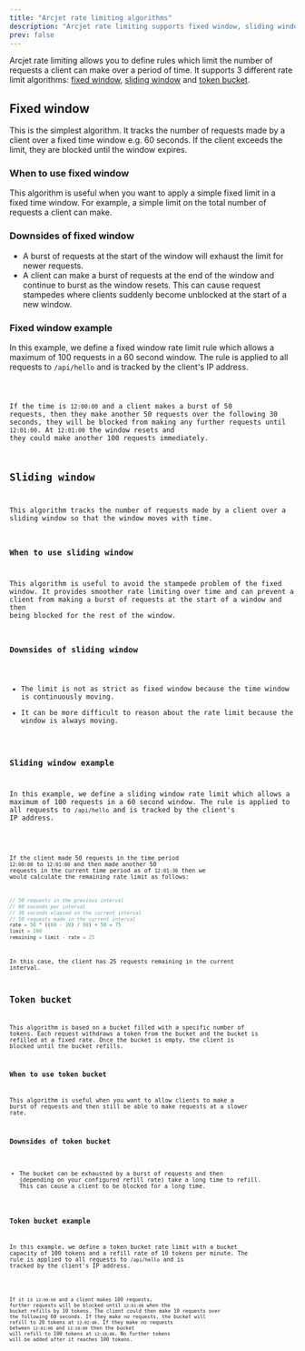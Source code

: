 ```yaml
---
title: "Arcjet rate limiting algorithms"
description: "Arcjet rate limiting supports fixed window, sliding window, and token bucket algorithms."
prev: false
---
```



Arcjet rate limiting allows you to define rules which limit the number of
requests a client can make over a period of time. It supports 3 different rate
limit algorithms: [fixed window](#fixed-window), [sliding
window](#sliding-window) and [token bucket](#token-bucket).

<WhatIsArcjet />

## Fixed window

This is the simplest algorithm. It tracks the number of requests made by a
client over a fixed time window e.g. 60 seconds. If the client exceeds the
limit, they are blocked until the window expires.

### When to use fixed window

This algorithm is useful when you want to apply a simple fixed limit in a fixed
time window. For example, a simple limit on the total number of requests a
client can make.

### Downsides of fixed window

- A burst of requests at the start of the window will exhaust the limit for
  newer requests.
- A client can make a burst of requests at the end of the window and continue to
  burst as the window resets. This can cause request stampedes where clients
  suddenly become unblocked at the start of a new window.

### Fixed window example

In this example, we define a fixed window rate limit rule which allows a maximum
of 100 requests in a 60 second window. The rule is applied to all requests to
`/api/hello` and is tracked by the client's IP address.

<Code code={FixedWindow} lang="ts" />

If the time is `12:00:00` and a client makes a burst of 50 requests, then they
make another 50 requests over the following 30 seconds, they will be blocked
from making any further requests until `12:01:00`. At `12:01:00` the window
resets and they could make another 100 requests immediately.

## Sliding window

This algorithm tracks the number of requests made by a client over a sliding
window so that the window moves with time.

### When to use sliding window

This algorithm is useful to avoid the stampede problem of the fixed window. It
provides smoother rate limiting over time and can prevent a client from making a
burst of requests at the start of a window and then being blocked for the rest
of the window.

### Downsides of sliding window

- The limit is not as strict as fixed window because the time window is
  continuously moving.
- It can be more difficult to reason about the rate limit because the window is
  always moving.

### Sliding window example

In this example, we define a sliding window rate limit which allows a maximum of
100 requests in a 60 second window. The rule is applied to all requests to
`/api/hello` and is tracked by the client's IP address.

<Code code={SlidingWindow} lang="ts" />

If the client made 50 requests in the time period `12:00:00` to `12:01:00` and
then made another 50 requests in the current time period as of `12:01:30` then
we would calculate the remaining rate limit as follows:

```ts
// 50 requests in the previous interval
// 60 seconds per interval
// 30 seconds elapsed in the current interval
// 50 requests made in the current interval
rate = 50 * ((60 - 30) / 60) + 50 = 75
limit = 100
remaining = limit - rate = 25
```

In this case, the client has 25 requests remaining in the current interval.

## Token bucket

This algorithm is based on a bucket filled with a specific number of tokens.
Each request withdraws a token from the bucket and the bucket is refilled at a
fixed rate. Once the bucket is empty, the client is blocked until the bucket
refills.

### When to use token bucket

This algorithm is useful when you want to allow clients to make a burst of
requests and then still be able to make requests at a slower rate.

### Downsides of token bucket

- The bucket can be exhausted by a burst of requests and then (depending on your
  configured refill rate) take a long time to refill. This can cause a client to
  be blocked for a long time.

### Token bucket example

In this example, we define a token bucket rate limit with a bucket capacity of
100 tokens and a refill rate of 10 tokens per minute. The rule is applied to all
requests to `/api/hello` and is tracked by the client's IP address.

<Code code={TokenBucket} lang="ts" />

If it is `12:00:00` and a client makes 100 requests, further requests will be
blocked until `12:01:00` when the bucket refills by 10 tokens. The client could
then make 10 requests over the following 60 seconds. If they make no requests,
the bucket will refill to 20 tokens at `12:02:00`. If they make no requests
between `12:01:00` and `12:10:00` then the bucket will refill to 100 tokens at
`12:10:00`. No further tokens will be added after it reaches 100 tokens.

<Comments />
